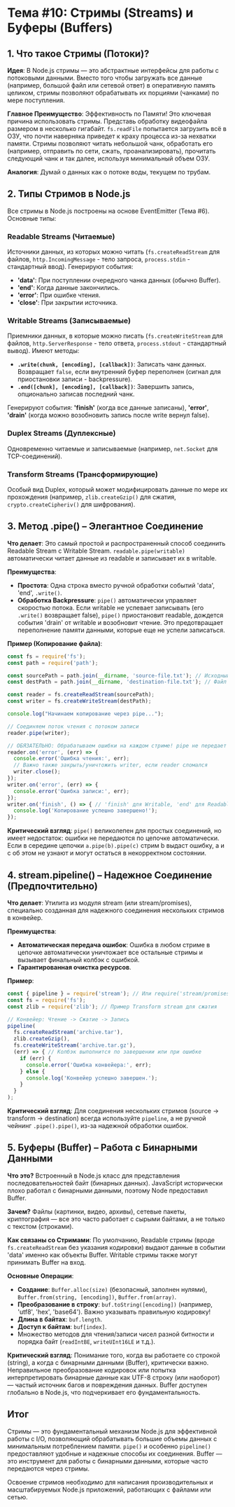 # Тема #10: Стримы (Streams) и Буферы (Buffers)

## 1. Что такое Стримы (Потоки)?

**Идея**: В Node.js стримы — это абстрактные интерфейсы для работы с потоковыми данными. Вместо того чтобы загружать все данные (например, большой файл или сетевой ответ) в оперативную память целиком, стримы позволяют обрабатывать их порциями (чанками) по мере поступления.

**Главное Преимущество**: Эффективность по Памяти! Это ключевая причина использовать стримы. Представь обработку видеофайла размером в несколько гигабайт. `fs.readFile` попытается загрузить всё в ОЗУ, что почти наверняка приведет к краху процесса из-за нехватки памяти. Стримы позволяют читать небольшой чанк, обработать его (например, отправить по сети, сжать, проанализировать), прочитать следующий чанк и так далее, используя минимальный объем ОЗУ.

**Аналогия**: Думай о данных как о потоке воды, текущем по трубам.

## 2. Типы Стримов в Node.js

Все стримы в Node.js построены на основе EventEmitter (Тема #6). Основные типы:

### Readable Streams (Читаемые)
Источники данных, из которых можно читать (`fs.createReadStream` для файлов, `http.IncomingMessage` - тело запроса, `process.stdin` - стандартный ввод). Генерируют события:
- **'data'**: При поступлении очередного чанка данных (обычно Buffer).
- **'end'**: Когда данные закончились.
- **'error'**: При ошибке чтения.
- **'close'**: При закрытии источника.

### Writable Streams (Записываемые)
Приемники данных, в которые можно писать (`fs.createWriteStream` для файлов, `http.ServerResponse` - тело ответа, `process.stdout` - стандартный вывод). Имеют методы:
- **`.write(chunk, [encoding], [callback])`**: Записать чанк данных. Возвращает `false`, если внутренний буфер переполнен (сигнал для приостановки записи - backpressure).
- **`.end([chunk], [encoding], [callback])`**: Завершить запись, опционально записав последний чанк.

Генерируют события: **'finish'** (когда все данные записаны), **'error'**, **'drain'** (когда можно возобновить запись после write вернул false).

### Duplex Streams (Дуплексные)
Одновременно читаемые и записываемые (например, `net.Socket` для TCP-соединений).

### Transform Streams (Трансформирующие)
Особый вид Duplex, который может модифицировать данные по мере их прохождения (например, `zlib.createGzip()` для сжатия, `crypto.createCipheriv()` для шифрования).

## 3. Метод .pipe() – Элегантное Соединение

**Что делает**: Это самый простой и распространенный способ соединить Readable Stream с Writable Stream. `readable.pipe(writable)` автоматически читает данные из readable и записывает их в writable.

**Преимущества**:
- **Простота**: Одна строка вместо ручной обработки событий 'data', 'end', `.write()`.
- **Обработка Backpressure**: `pipe()` автоматически управляет скоростью потока. Если writable не успевает записывать (его `.write()` возвращает false), `pipe()` приостановит readable, дождется события 'drain' от writable и возобновит чтение. Это предотвращает переполнение памяти данными, которые еще не успели записаться.

**Пример (Копирование файла)**:

```javascript
const fs = require('fs');
const path = require('path');

const sourcePath = path.join(__dirname, 'source-file.txt'); // Исходный файл
const destPath = path.join(__dirname, 'destination-file.txt'); // Файл назначения

const reader = fs.createReadStream(sourcePath);
const writer = fs.createWriteStream(destPath);

console.log("Начинаем копирование через pipe...");

// Соединяем поток чтения с потоком записи
reader.pipe(writer);

// ОБЯЗАТЕЛЬНО: Обрабатываем ошибки на каждом стриме! pipe не передает ошибки.
reader.on('error', (err) => {
  console.error('Ошибка чтения:', err);
  // Важно также закрыть/уничтожить writer, если reader сломался
  writer.close();
});
writer.on('error', (err) => {
  console.error('Ошибка записи:', err);
});
writer.on('finish', () => { // 'finish' для Writable, 'end' для Readable
  console.log('Копирование успешно завершено!');
});
```

**Критический взгляд**: `pipe()` великолепен для простых соединений, но имеет недостаток: ошибки не передаются по цепочке автоматически. Если в середине цепочки `a.pipe(b).pipe(c)` стрим b выдаст ошибку, a и c об этом не узнают и могут остаться в некорректном состоянии.

## 4. stream.pipeline() – Надежное Соединение (Предпочтительно)

**Что делает**: Утилита из модуля stream (или stream/promises), специально созданная для надежного соединения нескольких стримов в конвейер.

**Преимущества**:
- **Автоматическая передача ошибок**: Ошибка в любом стриме в цепочке автоматически уничтожает все остальные стримы и вызывает финальный колбэк с ошибкой.
- **Гарантированная очистка ресурсов**.

**Пример**:

```javascript
const { pipeline } = require('stream'); // Или require('stream/promises') для промисов
const fs = require('fs');
const zlib = require('zlib'); // Пример Transform stream для сжатия

// Конвейер: Чтение -> Сжатие -> Запись
pipeline(
  fs.createReadStream('archive.tar'),
  zlib.createGzip(),
  fs.createWriteStream('archive.tar.gz'),
  (err) => { // Колбэк выполнится по завершении или при ошибке
    if (err) {
      console.error('Ошибка конвейера:', err);
    } else {
      console.log('Конвейер успешно завершен.');
    }
  }
);
```

**Критический взгляд**: Для соединения нескольких стримов (source -> transform -> destination) всегда используйте `pipeline`, а не ручной чейнинг `.pipe().pipe()`, из-за надежной обработки ошибок.

## 5. Буферы (Buffer) – Работа с Бинарными Данными

**Что это?** Встроенный в Node.js класс для представления последовательностей байт (бинарных данных). JavaScript исторически плохо работал с бинарными данными, поэтому Node предоставил Buffer.

**Зачем?** Файлы (картинки, видео, архивы), сетевые пакеты, криптография — все это часто работает с сырыми байтами, а не только с текстом (строками).

**Как связаны со Стримами**: По умолчанию, Readable стримы (вроде `fs.createReadStream` без указания кодировки) выдают данные в событии 'data' именно как объекты Buffer. Writable стримы также могут принимать Buffer на вход.

**Основные Операции**:
- **Создание**: `Buffer.alloc(size)` (безопасный, заполнен нулями), `Buffer.from(string, [encoding])`, `Buffer.from(array)`.
- **Преобразование в строку**: `buf.toString([encoding])` (например, 'utf8', 'hex', 'base64'). Важно указывать правильную кодировку!
- **Длина в байтах**: `buf.length`.
- **Доступ к байтам**: `buf[index]`.
- Множество методов для чтения/записи чисел разной битности и порядка байт (`readIntBE`, `writeUInt16LE` и т.д.).

**Критический взгляд**: Понимание того, когда вы работаете со строкой (string), а когда с бинарными данными (Buffer), критически важно. Неправильное преобразование кодировок или попытка интерпретировать бинарные данные как UTF-8 строку (или наоборот) — частый источник багов и повреждения данных. Buffer доступен глобально в Node.js, что подчеркивает его фундаментальность.

## Итог

Стримы — это фундаментальный механизм Node.js для эффективной работы с I/O, позволяющий обрабатывать большие объемы данных с минимальным потреблением памяти. `pipe()` и особенно `pipeline()` предоставляют удобные и надежные способы их соединения. Buffer — это инструмент для работы с бинарными данными, которые часто передаются через стримы.

Освоение стримов необходимо для написания производительных и масштабируемых Node.js приложений, работающих с файлами или сетью.

